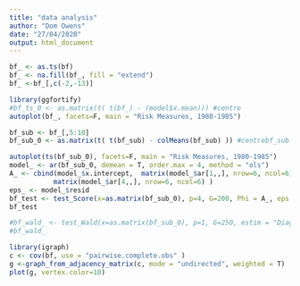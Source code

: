 ```yaml
---
title: "data analysis"
author: "Dom Owens"
date: "27/04/2020"
output: html_document
---
```


```r
bf_ <- as.ts(bf)
bf_ <- na.fill(bf_, fill = "extend")
bf_ <-bf_[,c(-2,-13)]

library(ggfortify)
#bf_ts_0 <- as.matrix(t( t(bf_) - (model$x.mean))) #centre
autoplot(bf_, facets=F, main = "Risk Measures, 1980-1985")
```

```r
bf_sub <- bf_[,5:10]
bf_sub_0 <- as.matrix(t( t(bf_sub) - colMeans(bf_sub) )) #centrebf_sub - colMeans(bf_sub)

autoplot(ts(bf_sub_0), facets=F, main = "Risk Measures, 1980-1985")
model_ <- ar(bf_sub_0, demean = T, order.max = 4, method = "ols")  
A_ <- cbind(model_$x.intercept,  matrix(model_$ar[1,,], nrow=6, ncol=6), matrix(model_$ar[2,,], nrow=6, ncol=6),  matrix(model_$ar[3,,], nrow=6, ncol=6),  
           matrix(model_$ar[4,,], nrow=6, ncol=6) )
eps_ <- model_$resid
bf_test <- test_Score(x=as.matrix(bf_sub_0), p=4, G=200, Phi = A_, eps = as.matrix(eps_), alpha = 0.05, estim = "DiagH")
bf_test

#bf_wald_ <- test_Wald(x=as.matrix(bf_sub_0), p=1, G=250, estim = "DiagC")
#bf_wald_
```

```r
library(igraph)
c <- cov(bf, use = "pairwise.complete.obs" )
g <-graph_from_adjacency_matrix(c, mode = "undirected", weighted = T)
plot(g, vertex.color=10)
```

